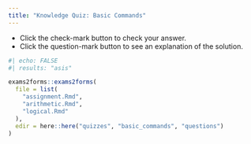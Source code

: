 ---
title: "Knowledge Quiz: Basic Commands"
---

::: {.column-margin}

:::: {.callout-note}
- Click the check-mark button to check your answer.
- Click the question-mark button to see an explanation of the solution.
::::

:::

```{r basics_quiz}
#| echo: FALSE
#| results: "asis"

exams2forms::exams2forms(
  file = list(
    "assignment.Rmd",
    "arithmetic.Rmd",
    "logical.Rmd"
  ),
  edir = here::here("quizzes", "basic_commands", "questions")
)
```
